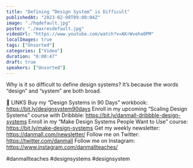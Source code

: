 ```yaml
---
title: "Defining “Design System” is Difficult"
publishedAt: "2023-02-08T09:00:04Z"
image: "./hqdefault.jpg"
poster: "./maxresdefault.jpg"
videoUrl: "https://www.youtube.com/watch?v=AKrWveha0PM"
localImages: true
tags: ["Unsorted"]
categories: ["Video"]
duration: "0:00:47"
draft: true
speakers: ["Unsorted"]
---
```

Why is it so difficult to define design systems? It’s because the words “design” and “system” are both broad.

🔗 LINKS
Buy my “Design Systems in 90 Days” workbook: https://bit.ly/designsystem90days
Enroll in my upcoming “Scaling Design Systems” course with Dribbble: https://bit.ly/danmall-dribbble-design-systems
Enroll in my “Make Design Systems People Want to Use” course: https://bit.ly/make-design-systems
Get my weekly newsletter: https://danmall.com/newsletter/
Follow me on Twitter: https://twitter.com/danmall
Follow me on Instagram: https://www.instagram.com/danmallteaches/

#danmallteaches #designsystems #designsystem
